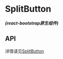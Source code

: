 

<Meta of={SplitButtonStories} />

# SplitButton
<em><strong>(react-bootstrap原生组件)</strong></em>
<Canvas of={SplitButtonStories.Basic}/>

## API
详情请见<a href="https://react-bootstrap.github.io/docs/components/dropdowns/#splitbutton">SplitButton</a>